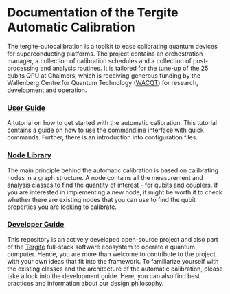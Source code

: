 # Documentation of the Tergite Automatic Calibration

The tergite-autocalibration is a toolkit to ease calibrating quantum devices for superconducting platforms.
The project contains an orchestration manager, a collection of calibration schedules and a collection of post-processing
and analysis routines.
It is tailored for the tune-up of the 25 qubits QPU at Chalmers, which is receiving generous funding by the Wallenberg
Centre for Quantum Technology ([WACQT](https://wacqt.se)) for research, development and operation.

### [User Guide](getting_started.qmd)

A tutorial on how to get started with the automatic calibration.
This tutorial contains a guide on how to use the commandline interface with quick commands.
Further, there is an introduction into configuration files.

### [Node Library](available_nodes.qmd)

The main principle behind the automatic calibration is based on calibrating nodes in a graph structure.
A node contains all the measurement and analysis classes to find the quantity of interest - for qubits and couplers.
If you are interested in implementing a new node, it might be worth it to check whether there are existing nodes that
you can use to find the qubit properties you are looking to calibrate.

### [Developer Guide](developer_guide.qmd)

This repository is an actively developed open-source project and also part of the [Tergite](https://tergite.github.io)
full-stack software ecosystem to operate a quantum
computer.
Hence, you are more than welcome to contribute to the project with your own ideas that fit into the framework.
To familiarize yourself with the existing classes and the architecture of the automatic calibration, please take a look
into the development guide.
Here, you can also find best practices and information about our design philosophy.